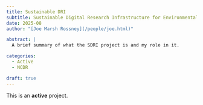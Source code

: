 ```yaml
---
title: Sustainable DRI
subtitle: Sustainable Digital Research Infrastructure for Environmental Science
date: 2025-08
author: "[Joe Marsh Rossney](/people/joe.html)"

abstract: |
  A brief summary of what the SDRI project is and my role in it.

categories:
  - Active
  - NCDR

draft: true
---
```


:::{.callout-note}
This is an **active** project.
:::

